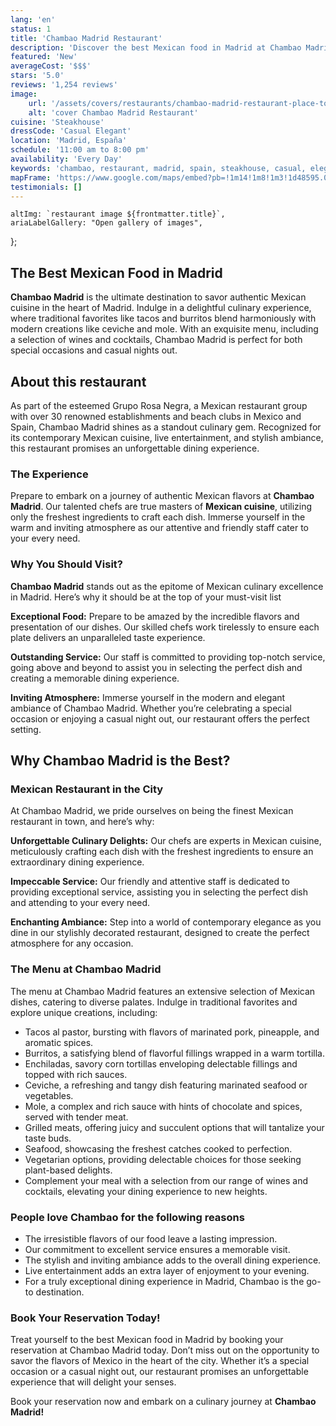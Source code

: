```yaml
---
lang: 'en'
status: 1
title: 'Chambao Madrid Restaurant'
description: 'Discover the best Mexican food in Madrid at Chambao Madrid. A culinary experience that blends traditional flavors with modern creations.'
featured: 'New'
averageCost: '$$$'
stars: '5.0'
reviews: '1,254 reviews'
image:
    url: '/assets/covers/restaurants/chambao-madrid-restaurant-place-to-dine.webp'
    alt: 'cover Chambao Madrid Restaurant'
cuisine: 'Steakhouse'
dressCode: 'Casual Elegant'
location: 'Madrid, España'
schedule: '11:00 am to 8:00 pm'
availability: 'Every Day'
keywords: 'chambao, restaurant, madrid, spain, steakhouse, casual, elegant'
mapFrame: 'https://www.google.com/maps/embed?pb=!1m14!1m8!1m3!1d48595.0158186621!2d-3.689458!3d40.426825!3m2!1i1024!2i768!4f13.1!3m3!1m2!1s0xd42299e5c4e4511%3A0x8f6fb1e5c0eb9df1!2sChambao!5e0!3m2!1ses!2smx!4v1710264053021!5m2!1ses!2smx'
testimonials: []
---
```




    altImg: `restaurant image ${frontmatter.title}`,
    ariaLabelGallery: "Open gallery of images",
};

<SliderGallery 
    client:load 
    images={arrayImages} 
    accessibility={accessibility}
/>

<h2 class="text-3xl md:text-4xl font-extrabold mb-4 text-red-700">The Best Mexican Food in Madrid</h2>

<p class="text-lg text-justify my-5"><strong>Chambao Madrid</strong> is the ultimate destination to savor authentic Mexican cuisine 
in the heart of Madrid. Indulge in a delightful culinary experience, where traditional favorites like tacos and burritos blend harmoniously 
with modern creations like ceviche and mole. With an exquisite menu, including a selection of wines and cocktails, Chambao Madrid is perfect 
for both special occasions and casual nights out.</p>

<h2 class="text-3xl md:text-4xl font-bold mb-4 text-red-700">About this restaurant</h2>

<p class="text-lg text-justify my-5">As part of the esteemed Grupo Rosa Negra, a Mexican restaurant group with over 30 renowned establishments 
and beach clubs in Mexico and Spain, Chambao Madrid shines as a standout culinary gem. Recognized for its contemporary Mexican cuisine, live 
entertainment, and stylish ambiance, this restaurant promises an unforgettable dining experience.</p>

<h3 class="text-3xl md:text-3xl font-bold mb-4 text-sky-800">The Experience</h3>

<p class="text-lg text-justify my-5">Prepare to embark on a journey of authentic Mexican flavors at <strong>Chambao Madrid</strong>. Our talented 
chefs are true masters of <strong>Mexican cuisine</strong>, utilizing only the freshest ingredients to craft each dish. Immerse yourself in the 
warm and inviting atmosphere as our attentive and friendly staff cater to your every need.</p>

<h3 class="text-2xl md:text-3xl font-bold mb-4 text-sky-800">Why You Should Visit?</h3>

<p class="text-lg text-justify my-5"><strong>Chambao Madrid</strong> stands out as the epitome of Mexican culinary excellence in Madrid. Here’s 
why it should be at the top of your must-visit list</p>

<p class="text-lg text-justify my-5"><strong>Exceptional Food:</strong> Prepare to be amazed by the incredible flavors and presentation of our dishes. 
Our skilled chefs work tirelessly to ensure each plate delivers an unparalleled taste experience.</p>

<p class="text-lg text-justify my-5"><strong>Outstanding Service:</strong> Our staff is committed to providing top-notch service, going above and 
beyond to assist you in selecting the perfect dish and creating a memorable dining experience.</p>

<p class="text-lg text-justify my-5"><strong>Inviting Atmosphere:</strong> Immerse yourself in the modern and elegant ambiance of Chambao Madrid. 
Whether you’re celebrating a special occasion or enjoying a casual night out, our restaurant offers the perfect setting.</p>

<h2 class="text-3xl md:text-4xl font-bold mb-4 text-red-700">Why Chambao Madrid is the Best?</h2>

<h3 class="text-2xl md:text-3xl font-bold mb-4 text-sky-800">Mexican Restaurant in the City</h3>

<p class="text-lg text-justify my-5">At Chambao Madrid, we pride ourselves on being the finest Mexican restaurant in town, and here’s why:</p>
<p class="text-lg text-justify my-5"><strong>Unforgettable Culinary Delights:</strong> Our chefs are experts in Mexican cuisine, meticulously crafting each dish with the freshest 
ingredients to ensure an extraordinary dining experience.</p>

<p class="text-lg text-justify my-5"><strong>Impeccable Service:</strong> Our friendly and attentive staff is dedicated to providing exceptional service, assisting you in selecting 
the perfect dish and attending to your every need.</p>

<p class="text-lg text-justify my-5"><strong>Enchanting Ambiance:</strong> Step into a world of contemporary elegance as you dine in our stylishly decorated restaurant, designed to 
create the perfect atmosphere for any occasion.</p>

<h3 class="text-2xl md:text-3xl font-bold mb-4 text-sky-800">The Menu at Chambao Madrid</h3>
<p class="text-lg text-justify my-5">The menu at Chambao Madrid features an extensive selection of Mexican dishes, catering to diverse palates. Indulge in traditional favorites 
and explore unique creations, including:</p>

<ul class="md:ml-10 text-lg text-justify space-y-4">
    <li><i class="at-check-circle text-green-500"></i> Tacos al pastor, bursting with flavors of marinated pork, pineapple, and aromatic spices.</li>
    <li><i class="at-check-circle text-green-500"></i> Burritos, a satisfying blend of flavorful fillings wrapped in a warm tortilla.</li>
    <li><i class="at-check-circle text-green-500"></i> Enchiladas, savory corn tortillas enveloping delectable fillings and topped with rich sauces.</li>
    <li><i class="at-check-circle text-green-500"></i> Ceviche, a refreshing and tangy dish featuring marinated seafood or vegetables.</li>
    <li><i class="at-check-circle text-green-500"></i> Mole, a complex and rich sauce with hints of chocolate and spices, served with tender meat.</li>
    <li><i class="at-check-circle text-green-500"></i> Grilled meats, offering juicy and succulent options that will tantalize your taste buds.</li>
    <li><i class="at-check-circle text-green-500"></i> Seafood, showcasing the freshest catches cooked to perfection.</li>
    <li><i class="at-check-circle text-green-500"></i> Vegetarian options, providing delectable choices for those seeking plant-based delights.</li>
    <li><i class="at-check-circle text-green-500"></i> Complement your meal with a selection from our range of wines and cocktails, elevating your dining experience to new heights.</li>
</ul>

<h3 class="text-2xl md:text-3xl font-bold mb-4 text-sky-800 mt-5">People love Chambao for the following reasons</h3>

<ul class="md:ml-10 text-lg text-justify space-y-4">
    <li><i class="at-thumbs-up-like-star text-amber-500"></i> The irresistible flavors of our food leave a lasting impression.</li>
    <li><i class="at-thumbs-up-like-star text-amber-500"></i> Our commitment to excellent service ensures a memorable visit.</li>
    <li><i class="at-thumbs-up-like-star text-amber-500"></i> The stylish and inviting ambiance adds to the overall dining experience.</li>
    <li><i class="at-thumbs-up-like-star text-amber-500"></i> Live entertainment adds an extra layer of enjoyment to your evening.</li>
    <li><i class="at-thumbs-up-like-star text-amber-500"></i> For a truly exceptional dining experience in Madrid, Chambao is the go-to destination.</li>
</ul>

<h3 class="text-2xl md:text-3xl font-bold mb-4 text-sky-800 mt-5">Book Your Reservation Today!</h3>

<p class="text-lg text-justify my-5">Treat yourself to the best Mexican food in Madrid by booking your reservation at Chambao Madrid today. Don’t miss out on the opportunity to savor the flavors 
of Mexico in the heart of the city. Whether it’s a special occasion or a casual night out, our restaurant promises an unforgettable experience that will 
delight your senses.</p>

<p class="text-lg text-justify my-5">Book your reservation now and embark on a culinary journey at <strong>Chambao Madrid!</strong></p>